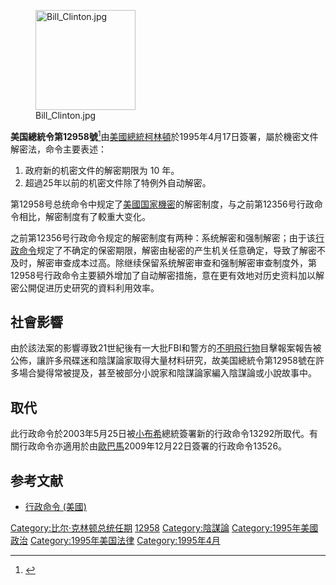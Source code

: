 {{Infobox U.S. Presidential Document
| type             = executive order
| executiveorder   = 12958
| signedpresident  = 比尔·克林顿
| signeddate       = {{Start date|1995|04|17}}
| publicationdate  = {{start date|1995|04|20}}
| documentcitation = 60 FR 19825
| documentnumber   = 95–9941
}}
[[File:Bill_Clinton.jpg|160px]]

'''美国總統令第12958號'''<ref>{{cite web|url=http://www.presidentialufo.com/part8.htm |title=UFO Comments in the Clinton Administration |accessdate=2008-01-13 |archiveurl=https://web.archive.org/web/20071224105805/http://www.presidentialufo.com/part8.htm |archivedate=2007-12-24 |deadurl=yes }}</ref>由[[美國總統|美國總統]][[比尔·克林顿|柯林頓]]於1995年4月17日簽署，屬於機密文件解密法，命令主要表述：
#政府新的机密文件的解密期限为 10 年。
#超過25年以前的机密文件除了特例外自动解密。

第12958号总统命令中规定了[[美國|美國]][[国家機密|国家機密]]的解密制度，与之前第12356号行政命令相比，解密制度有了較重大变化。

之前第12356号行政命令规定的解密制度有两种：系统解密和强制解密；由于该[[行政命令|行政命令]]规定了不确定的保密期限，解密由秘密的产生机关任意确定，导致了解密不及时，解密审查成本过高。除继续保留系统解密审查和强制解密审查制度外，第12958号行政命令主要額外增加了自动解密措施，意在更有效地对历史资料加以解密公開促进历史研究的資料利用效率。

==社會影響==
由於該法案的影響導致21世紀後有一大批FBI和警方的[[不明飛行物|不明飛行物]]目擊報案報告被公佈，讓許多飛碟迷和陰謀論家取得大量材料研究，故美国總統令第12958號在許多場合變得常被提及，甚至被部分小說家和陰謀論家編入陰謀論或小說故事中。

==取代==
此行政命令於2003年5月25日被[[小布希|小布希]]總統簽署新的行政命令13292所取代。有關行政命令亦適用於由[[歐巴馬|歐巴馬]]2009年12月22日簽署的行政命令13526。

==参考文献==
<div class="references-small">
<references></references>
</div>
*[[行政命令_(美國)|行政命令 (美國)]]
{{wikisource|en:Executive_Order_12958|Executive_Order_12958}}

[[Category:比尔·克林顿总统任期|Category:比尔·克林顿总统任期]]
[[Category:美国行政命令|12958]]
[[Category:陰謀論|Category:陰謀論]]
[[Category:1995年美國政治|Category:1995年美國政治]]
[[Category:1995年美国法律|Category:1995年美国法律]]
[[Category:1995年4月|Category:1995年4月]]